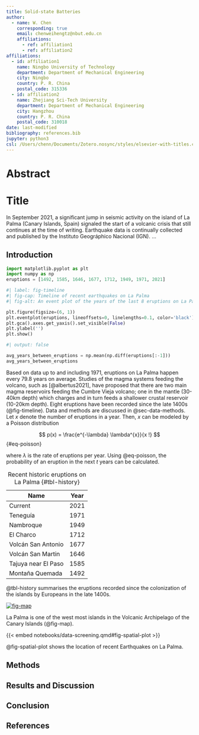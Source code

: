 ```yaml
---
title: Solid-state Batteries
author:
  - name: W. Chen
    corresponding: true
    email: chenweihengtz@nbut.edu.cn
    affiliations:
      - ref: affiliation1
      - ref: affiliation2
affiliations:
  - id: affiliation1
    name: Ningbo University of Technology
    department: Department of Mechanical Engineering
    city: Ningbo
    country: P. R. China
    postal_code: 315336
  - id: affiliation2
    name: Zhejiang Sci-Tech University
    department: Department of Mechanical Engineering
    city: Hangzhou
    country: P. R. China
    postal_code: 310018
date: last-modified
bibliography: references.bib
jupyter: python3
csl: /Users/chenn/Documents/Zotero.nosync/styles/elsevier-with-titles.csl
---
```


# Abstract {.unnumbered .unlisted}

<!-- 不编号也不在toc中显示，只有不编号的才能不显示 -->

# Title

In September 2021, a significant jump in seismic activity on the island of La Palma (Canary Islands, Spain) signaled the start of a volcanic crisis that still continues at the time of writing. Earthquake data is continually collected and published by the Instituto Geográphico Nacional (IGN). ...

## Introduction

```python
import matplotlib.pyplot as plt
import numpy as np
eruptions = [1492, 1585, 1646, 1677, 1712, 1949, 1971, 2021]
```

```python
#| label: fig-timeline
#| fig-cap: Timeline of recent earthquakes on La Palma
#| fig-alt: An event plot of the years of the last 8 eruptions on La Palma.

plt.figure(figsize=(6, 1))
plt.eventplot(eruptions, lineoffsets=0, linelengths=0.1, color='black')
plt.gca().axes.get_yaxis().set_visible(False)
plt.ylabel('')
plt.show()
```

```python
#| output: false

avg_years_between_eruptions = np.mean(np.diff(eruptions[:-1]))
avg_years_between_eruptions
```

Based on data up to and including 1971, eruptions on La Palma happen every 79.8 years on average. Studies of the magma systems feeding the volcano, such as [@albertus2021], have proposed that there are two main magma reservoirs feeding the Cumbre Vieja volcano; one in the mantle (30-40km depth) which charges and in turn feeds a shallower crustal reservoir (10-20km depth). Eight eruptions have been recorded since the late 1400s (@fig-timeline). Data and methods are discussed in @sec-data-methods. Let $x$ denote the number of eruptions in a year. Then, $x$ can be modeled by a Poisson distribution

$$
p(x) = \frac{e^{-\lambda} \lambda^{x}}{x !}
$$ {#eq-poisson}

where $\lambda$ is the rate of eruptions per year. Using @eq-poisson, the probability of an eruption in the next $t$ years can be calculated.

| Name                | Year |
|---------------------|------|
| Current             | 2021 |
| Teneguía            | 1971 |
| Nambroque           | 1949 |
| El Charco           | 1712 |
| Volcán San Antonio  | 1677 |
| Volcán San Martin   | 1646 |
| Tajuya near El Paso | 1585 |
| Montaña Quemada     | 1492 |

: Recent historic eruptions on La Palma {#tbl-history}

@tbl-history summarises the eruptions recorded since the colonization of the islands by Europeans in the late 1400s.

[![fig-map](https://file.notion.so/f/f/d63aa876-b695-47a2-ad36-542ae3030618/e036e444-6384-4e75-8663-d9cb9caaec93/IMG_4582.jpeg?table=block&id=fabc6b94-997f-495c-88c3-5dd769999531&spaceId=d63aa876-b695-47a2-ad36-542ae3030618&expirationTimestamp=1727654400000&signature=HSf0PsxCbPHFGQcma_pcIvo08Cck19CM4_rTPBuYTKs&downloadName=IMG_4582.jpeg){fig-alt="notion图片" fig-align="center"}](https://file.notion.so/f/f/d63aa876-b695-47a2-ad36-542ae3030618/e036e444-6384-4e75-8663-d9cb9caaec93/IMG_4582.jpeg?table=block&id=fabc6b94-997f-495c-88c3-5dd769999531&spaceId=d63aa876-b695-47a2-ad36-542ae3030618&expirationTimestamp=1727654400000&signature=HSf0PsxCbPHFGQcma_pcIvo08Cck19CM4_rTPBuYTKs&downloadName=IMG_4582.jpeg)

La Palma is one of the west most islands in the Volcanic Archipelago of the Canary Islands (@fig-map).

{{< embed notebooks/data-screening.qmd#fig-spatial-plot >}}

@fig-spatial-plot shows the location of recent Earthquakes on La Palma.

## Methods

## Results and Discussion {#sec-data-methods}

## Conclusion

## References {.unnumbered}

::: {#refs}
:::